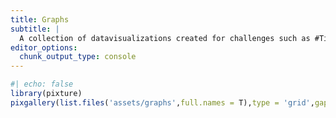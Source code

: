 ```yaml
---
title: Graphs
subtitle: |
  A collection of datavisualizations created for challenges such as #TidyTuesday or the #30DayChartChallenge. Others resulted from personal data exploration projects found on this blog. The code can either be found in blog posts or on my github page.
editor_options: 
  chunk_output_type: console
---
```


```r
#| echo: false
library(pixture)
pixgallery(list.files('assets/graphs',full.names = T),type = 'grid',gap = '20px')

```

